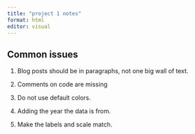 ```yaml
---
title: "project 1 notes"
format: html
editor: visual
---
```


## Common issues

1.  Blog posts should be in paragraphs, not one big wall of text.

2.  Comments on code are missing

3.  Do not use default colors.

4.  Adding the year the data is from.

5.  Make the labels and scale match.
